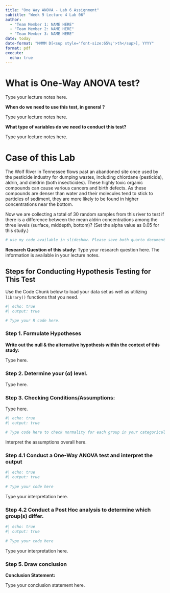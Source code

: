 ```yaml
---
title: "One Way ANOVA - Lab 6 Assignment"
subtitle: "Week 9 Lecture 4 Lab 06"
author: 
  - "Team Member 1: NAME HERE"
  - "Team Member 2: NAME HERE"
  - "Team Member 3: NAME HERE"
date: today
date-format: "MMMM D[<sup style='font-size:65%;'>th</sup>], YYYY"
format: pdf
execute:
  echo: true
---
```



# What is One-Way ANOVA test?


Type your lecture notes here.


__When do we need to use this test, in general ?__

 
 Type your lecture notes here.

 
__What type of variables do we need to conduct this test?__


Type your lecture notes here.


# Case of this Lab

The Wolf River in Tennessee flows past an abandoned site once used by the pesticide industry for dumping wastes, including chlordane (pesticide), aldrin, and dieldrin (both insecticides). These highly toxic organic compounds can cause various cancers and birth defects. As these compounds are denser than water and their molecules tend to stick to particles of sediment, they are more likely to be found in higher concentrations near the bottom.

Now we are collecting a total of 30 random samples from this river to test if there is a difference between the mean aldrin concentrations among the three levels (surface, middepth, bottom)? (Set the alpha value as 0.05 for this study.)  

```r
# use my code available in slideshow. Please save both quarto document and csv file in your STAT 218 folder. Otherwise, the code will not work.
```


__Research Question of this study:__ Type your research question here. The information is available in your lecture notes.


## Steps for Conducting Hypothesis Testing for This Test

Use the Code Chunk below to load your data set as well as utilizing `library()` functions that you need.

```r
#| echo: true
#| output: true

# Type your R code here.

```


### Step 1. Formulate Hypotheses

__Write out the null & the alternative hypothesis within the context of this study:__

Type here.


### Step 2. Determine your \($\alpha$) level.

Type here.

### Step 3. Checking Conditions/Assumptions:

Type here.

```r
#| echo: true
#| output: true

# Type code here to check normality for each group in your categorical variable.

```

Interpret the assumptions overall here.

### Step 4.1 Conduct a One-Way ANOVA test and interpret the output



```r
#| echo: true
#| output: true
 
# Type your code here 

```


Type your interpretation here.


### Step 4.2 Conduct a Post Hoc analysis to determine which group(s) differ. 



```r
#| echo: true
#| output: true
 
# Type your code here 

```


Type your interpretation here.


### Step 5. Draw conclusion



__Conclusion Statement:__


Type your conclusion statement here.
